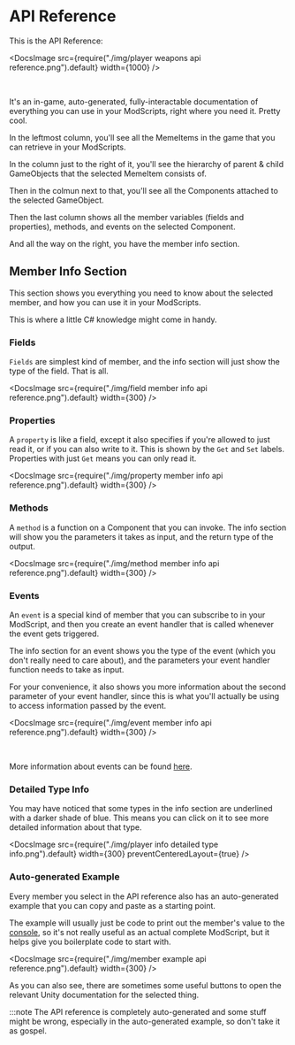
# API Reference

This is the API Reference:

<DocsImage
  src={require("./img/player weapons api reference.png").default}
  width={1000}
/>

<br />

It's an in-game, auto-generated, fully-interactable documentation of everything you can use in your ModScripts, right where you need it. Pretty cool.

In the leftmost column, you'll see all the MemeItems in the game that you can retrieve in your ModScripts.

In the column just to the right of it, you'll see the hierarchy of parent & child GameObjects that the selected MemeItem consists of.

Then in the colmun next to that, you'll see all the Components attached to the selected GameObject.

Then the last column shows all the member variables (fields and properties), methods, and events on the selected Component.

And all the way on the right, you have the member info section.

## Member Info Section

This section shows you everything you need to know about the selected member, and how you can use it in your ModScripts.

This is where a little C# knowledge might come in handy.

### Fields

`Fields` are simplest kind of member, and the info section will just show the type of the field. That is all.

<DocsImage
  src={require("./img/field member info api reference.png").default}
  width={300}
/>

### Properties

A `property` is like a field, except it also specifies if you're allowed to just read it, or if you can also write to it. This is shown by the `Get` and `Set` labels. Properties with just `Get` means you can only read it.

<DocsImage
  src={require("./img/property member info api reference.png").default}
  width={300}
/>

### Methods

A `method` is a function on a Component that you can invoke. The info section will show you the parameters it takes as input, and the return type of the output.

<DocsImage
  src={require("./img/method member info api reference.png").default}
  width={300}
/>

### Events

An `event` is a special kind of member that you can subscribe to in your ModScript, and then you create an event handler that is called whenever the event gets triggered.

The info section for an event shows you the type of the event (which you don't really need to care about), and the parameters your event handler function needs to take as input.

For your convenience, it also shows you more information about the second parameter of your event handler, since this is what you'll actually be using to access information passed by the event.

<DocsImage
  src={require("./img/event member info api reference.png").default}
  width={300}
/>

<br />

More information about events can be found [here](/docs/guides/events).

### Detailed Type Info

You may have noticed that some types in the info section are underlined with a darker shade of blue. This means you can click on it to see more detailed information about that type.

<div className="centered-container" style={{gap: '2em'}}>
<DocsImage
  src={require("./img/player info type.png").default}
  width={300}
  preventCenteredLayout={true}
/>

<DocsImage
  src={require("./img/player info detailed type info.png").default}
  width={300}
  preventCenteredLayout={true}
/>

</div>

### Auto-generated Example

Every member you select in the API reference also has an auto-generated example that you can copy and paste as a starting point.

The example will usually just be code to print out the member's value to the [console](/docs/guides/error-handling#console), so it's not really useful as an actual complete ModScript, but it helps give you boilerplate code to start with.

<DocsImage
  src={require("./img/member example api reference.png").default}
  width={300}
/>

As you can also see, there are sometimes some useful buttons to open the relevant Unity documentation for the selected thing.

:::note
The API reference is completely auto-generated and some stuff might be wrong, especially in the auto-generated example, so don't take it as gospel.

